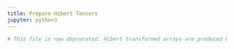 ```yaml
---
title: Prepare Hibert Tensors
jupyter: python3
---
```



> 


```python
# This file is now deprecated. Hibert transformed arrays are produced by 01.03_g2fc_prep_matrices.ipynb
```

